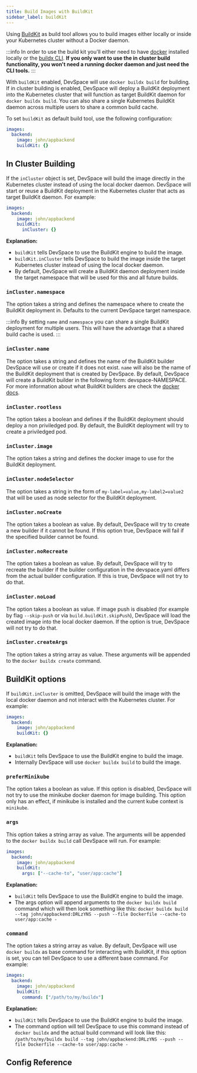 ```yaml
---
title: Build Images with BuildKit
sidebar_label: buildKit
---
```





Using [BuildKit](https://github.com/moby/buildkit) as build tool allows you to build images either locally or inside your Kubernetes cluster without a Docker daemon. 

:::info
In order to use the build kit you'll either need to have [docker](https://docs.docker.com/get-docker/) installed locally or the [buildx CLI](https://github.com/docker/buildx/releases). **If you only want to use the in cluster build functionality, you won't need a running docker daemon and just need the CLI tools.** 
:::

With `buildKit` enabled, DevSpace will use `docker buildx build` for building. If in cluster building is enabled, DevSpace will deploy a BuildKit deployment into the Kubernetes cluster that will function as target BuildKit daemon for `docker buildx build`. You can also share a single Kubernetes BuildKit daemon across multiple users to share a common build cache.  

To set `buildKit` as default build tool, use the following configuration:
```yaml
images:
  backend:
    image: john/appbackend
    buildKit: {}
```

## In Cluster Building

If the `inCluster` object is set, DevSpace will build the image directly in the Kubernetes cluster instead of using the local docker daemon. DevSpace will start or reuse a BuildKit deployment in the Kubernetes cluster that acts as target BuildKit daemon. For example:
```yaml
images:
  backend:
    image: john/appbackend
    buildKit:
      inCluster: {}
```

**Explanation:**
- `buildKit` tells DevSpace to use the BuildKit engine to build the image.
- `buildKit.inCluster` tells DevSpace to build the image inside the target Kubernetes cluster instead of using the local docker daemon.
- By default, DevSpace will create a BuildKit daemon deployment inside the target namespace that will be used for this and all future builds.

### `inCluster.namespace`

The option takes a string and defines the namespace where to create the BuildKit deployment in. Defaults to the current DevSpace target namespace. 

:::info
By setting `name` and `namespace` you can share a single BuildKit deployment for multiple users. This will have the advantage that a shared build cache is used.
:::

### `inCluster.name`

The option takes a string and defines the name of the BuildKit builder DevSpace will use or create if it does not exist. `name` will also be the name of the BuildKit deployment that is created by DevSpace. By default, DevSpace will create a BuildKit builder in the following form: devspace-NAMESPACE. For more information about what BuildKit builders are check the [docker docs](https://docs.docker.com/engine/reference/commandline/buildx_create/).

### `inCluster.rootless`

The option takes a boolean and defines if the BuildKit deployment should deploy a non priviledged pod. By default, the BuildKit deployment will try to create a priviledged pod. 

### `inCluster.image`

The option takes a string and defines the docker image to use for the BuildKit deployment.

### `inCluster.nodeSelector`

The option takes a string in the form of `my-label=value,my-label2=value2` that will be used as node selector for the BuildKit deployment.

### `inCluster.noCreate`

The option takes a boolean as value. By default, DevSpace will try to create a new builder if it cannot be found. If this option true, DevSpace will fail if the specified builder cannot be found.

### `inCluster.noRecreate`

The option takes a boolean as value. By default, DevSpace will try to recreate the builder if the builder configuration in the devspace.yaml differs from the actual builder configuration. If this is true, DevSpace will not try to do that.

### `inCluster.noLoad`

The option takes a boolean as value. If image push is disabled (for example by flag `--skip-push` or via `build.buildKit.skipPush`), DevSpace will load the created image into the local docker daemon. If the option is true, DevSpace will not try to do that.

### `inCluster.createArgs`

The option takes a string array as value. These arguments will be appended to the `docker buildx create` command.

## BuildKit options

If `buildKit.inCluster` is omitted, DevSpace will build the image with the local docker daemon and not interact with the Kubernetes cluster. For example:
```yaml
images:
  backend:
    image: john/appbackend
    buildKit: {}
```

**Explanation:**
- `buildKit` tells DevSpace to use the BuildKit engine to build the image.
- Internally DevSpace will use `docker buildx build` to build the image.

### `preferMinikube`

The option takes a boolean as value. If this option is disabled, DevSpace will not try to use the minikube docker daemon for image building. This option only has an effect, if minikube is installed and the current kube context is `minikube`.

### `args`

This option takes a string array as value. The arguments will be appended to the `docker buildx build` call DevSpace will run. For example:
```yaml
images:
  backend:
    image: john/appbackend
    buildKit: 
      args: ["--cache-to", "user/app:cache"]
```

**Explanation:**
- `buildKit` tells DevSpace to use the BuildKit engine to build the image.
- The args option will append arguments to the `docker buildx build` command which will then look something like this: `docker buildx build --tag john/appbackend:DRLzYNS --push --file Dockerfile --cache-to user/app:cache -`
 
### `command`

The option takes a string array as value. By default, DevSpace will use `docker buildx` as base command for interacting with BuildKit, if this option is set, you can tell DevSpace to use a different base command. For example:
```yaml
images:
  backend:
    image: john/appbackend
    buildKit: 
      command: ["/path/to/my/buildx"]
```
**Explanation:**
- `buildKit` tells DevSpace to use the BuildKit engine to build the image.
- The command option will tell DevSpace to use this command instead of `docker buildx` and the actual build command will look like this: `/path/to/my/buildx build --tag john/appbackend:DRLzYNS --push --file Dockerfile --cache-to user/app:cache -`


## Config Reference

<ConfigPartial/>
